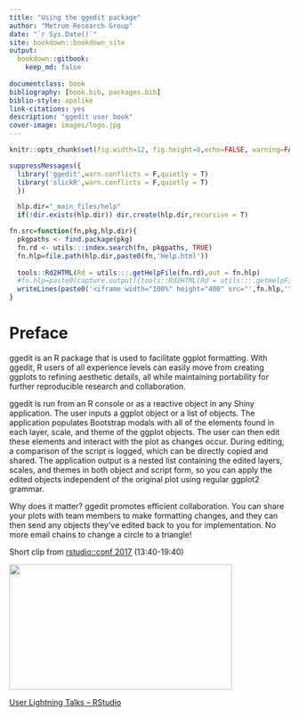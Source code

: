 ```yaml
--- 
title: "Using the ggedit package"
author: "Metrum Research Group"
date: "`r Sys.Date()`"
site: bookdown::bookdown_site
output: 
  bookdown::gitbook:
    keep_md: false
  
documentclass: book
bibliography: [book.bib, packages.bib]
biblio-style: apalike
link-citations: yes
description: "ggedit user book"
cover-image: images/logo.jpg
---
```

```r
knitr::opts_chunk$set(fig.width=12, fig.height=8,echo=FALSE, warning=FALSE, message=FALSE)

suppressMessages({
  library('ggedit',warn.conflicts = F,quietly = T)
  library('slickR',warn.conflicts = F,quietly = T)
  })

  hlp.dir="_main_files/help"
  if(!dir.exists(hlp.dir)) dir.create(hlp.dir,recursive = T)

fn.src=function(fn,pkg,hlp.dir){
  pkgpaths <- find.package(pkg)
  fn.rd <- utils:::index.search(fn, pkgpaths, TRUE)
  fn.hlp=file.path(hlp.dir,paste0(fn,'Help.html'))
  
  tools::Rd2HTML(Rd = utils:::.getHelpFile(fn.rd),out = fn.hlp)
  #fn.hlp=paste0(capture.output({tools::Rd2HTML(Rd = utils:::.getHelpFile(fn.rd))}),collapse='\n')
  writeLines(paste0('<iframe width="100%" height="400" src="',fn.hlp,'" allowfullscreen></iframe>'))
}
```
# Preface {-}

ggedit is an R package that is used to facilitate ggplot formatting. With ggedit, R users of all experience levels can easily move from creating ggplots to refining aesthetic details, all while maintaining portability for further reproducible research and collaboration. 

ggedit is run from an R console or as a reactive object in any Shiny application. The user inputs a ggplot object or a list of objects. The application populates Bootstrap modals with all of the elements found in each layer, scale, and theme of the ggplot objects. The user can then edit these elements and interact with the plot as changes occur. During editing, a comparison of the script is logged, which can be directly copied and shared. The application output is a nested list containing the edited layers, scales, and themes in both object and script form, so you can apply the edited objects independent of the original plot using regular ggplot2 grammar. 

Why does it matter? ggedit promotes efficient collaboration. You can share your plots with team members to make formatting changes, and they can then send any objects they’ve edited back to you for implementation. No more email chains to change a circle to a triangle!

Short clip from [rstudio::conf 2017](https://www.rstudio.com/conference/) (13:40-19:40)

<p><a href="https://www.rstudio.com/resources/videos/user-lightning-talks/?wvideo=64h36ke5ph"><img src="https://embedwistia-a.akamaihd.net/deliveries/14bd323d229d35c90ca8af815b0f49dde8f73ad2.jpg?image_play_button_size=2x&amp;image_crop_resized=960x540&amp;image_play_button=1&amp;image_play_button_color=71aadbe0" width="400" height="225" style="width: 400px; height: 225px;"></a></p><p><a href="https://www.rstudio.com/resources/videos/user-lightning-talks/?wvideo=64h36ke5ph">User Lightning Talks – RStudio</a></p>